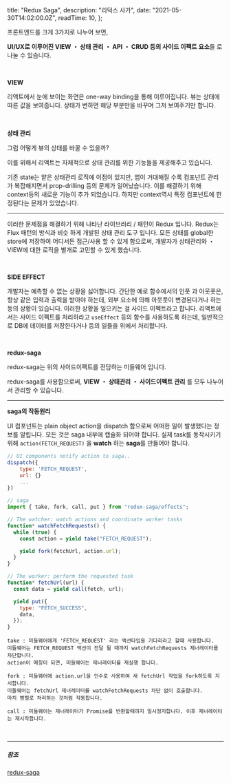 
  title: "Redux Saga",
  description: "리덕스 사가",
  date: "2021-05-30T14:02:00.0Z",
  readTime: 10,
};


<div style={{ marginTop: "4rem", fontFamily: "NotoSansKR-Thin, MalgunGothic", fontSize: '11pt', lineHeight: '22pt', letterSpacing: '.8px'}}>

프론트엔드를 크게 3가지로 나누어 보면,

**UI/UX로 이루어진 VIEW ・ 상태 관리 ・ API ・ CRUD 등의 사이드 이펙트 요소**들 로 나눌 수 있습니다.

<br />

**VIEW**

리액트에서 눈에 보이는 화면은 one-way binding을 통해 이루어집니다.
뷰는 상태에 따른 값을 보여줍니다. 상태가 변하면 해당 부분만을 바꾸며 그저 보여주기만 합니다.

<br />

**상태 관리**

그럼 어떻게 뷰의 상태를 바꿀 수 있을까?

이를 위해서 리액트는 자체적으로 상태 관리를 위한 기능들을 제공해주고 있습니다.

기존 state는 얕은 상태관리 로직에 이점이 있지만, 앱이 거대해질 수록 컴포넌트 관리가 복잡해지면서 prop-drilling 등의 문제가 일어났습니다. 이를 해결하기 위해 context등의 새로운 기능이 추가 되었습니다.
하지만 context역시 특정 컴포넌트에 한정된다는 문제가 있었습니다.

<hr />

이러한 문제점을 해결하기 위해 나타난 라이브러리 / 패턴이 Redux 입니다. Redux는 Flux 패턴의
방식과 비슷 하게 개발된 상태 관리 도구 입니다. 모든 상태를 global한 store에 저장하여 어디서든
접근/사용 할 수 있게 함으로써, 개발자가 상태관리와 ・ VIEW에 대한 로직을 별개로 고민할
수 있게 했습니다.

<br />

**SIDE EFFECT**

개발자는 예측할 수 없는 상황을 싫어합니다.
간단한 예로 함수에서의 인풋 과 아웃풋은, 항상 같은 입력과 출력을 받아야 하는데, 외부 요소에 의해 아웃풋이 변경된다거나 하는 등의 상황이 있습니다. 이러한 상황을 일으키는 걸 사이드 이펙트라고 합니다.
리액트에서는 사이드 이펙트를 처리하라고 `useEffect` 등의 함수를 사용하도록 하는데, 일반적으로 DB에 데이터를 저장한다거나 등의 일들을 위에서 처리합니다.

<br />

**redux-saga**

redux-saga는 위의 사이드이펙트를 전담하는 미들웨어 입니다.

redux-saga를 사용함으로써, **VIEW ・ 상태관리 ・ 사이드이펙트 관리** 를 모두 나누어서 관리할 수 있습니다.

<hr />

**saga의 작동원리**

UI 컴포넌트는 plain object action을 dispatch 함으로써 어떠한 일이 발생했다는 정보를 알립니다.
모든 것은 saga 내부에 캡슐화 되어야 합니다. 실제 task를 동작시키기 위해 `action(FETCH_REQUEST)` 을 **watch** 하는 **saga**를 만들어야 합니다.

<div className="blog-post">

```js
// UI components notify action to saga..
dispatch({
    type: 'FETCH_REQUEST',
    url: {}
    ...
})

// saga
import { take, fork, call, put } from "redux-saga/effects";

// The watcher: watch actions and coordinate worker tasks
function* watchFetchRequests() {
  while (true) {
    const action = yield take("FETCH_REQUEST");

    yield fork(fetchUrl, action.url);
  }
}

// The worker: perform the requested task
function* fetchUrl(url) {
  const data = yield call(fetch, url);

  yield put({
    type: "FETCH_SUCCESS",
    data,
  });
}
```

</div>

    take : 미들웨어에게 'FETCH_REQUEST' 라는 액션타입을 기다리라고 할때 사용합니다.
    미들웨어는 FETCH_REQUEST 액션이 전달 될 때까지 watchFetchRequests 제너레이터를 차단합니다.
    action이 매칭이 되면, 미들웨어는 제너레이터를 재실행 합니다.

    fork : 미들웨어에 action.url을 인수로 사용하여 새 fetchUrl 작업을 fork하도록 지시합니다.
    미들웨어는 fetchUrl 제너레이터를 watchFetchRequests 차단 없이 호출합니다.
    마치 병렬로 처리하는 것처럼 작동합니다.

    call : 미들웨어는 제너레이터가 Promise를 반환할때까지 일시정지합니다. 이후 제너레이터는 재시작합니다.

</div>

<br />

<hr
  style={{
    width: "15px",
    border: "0.325px solid gray",
    marginTop: "1.125rem",
    marginBottom: "1.125rem",
  }}
/>

##### 참조

[redux-saga](https://survivejs.com/blog/redux-saga-interview/)
